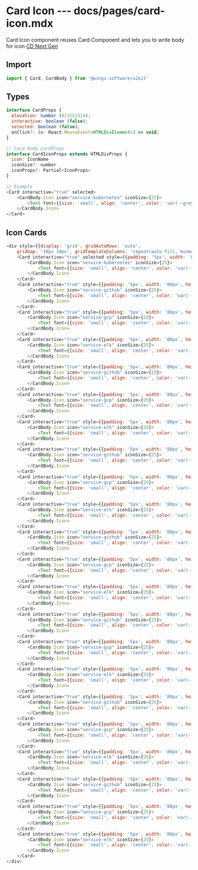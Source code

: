 # Card Icon --- docs/pages/card-icon.mdx

Card Icon component reuses Card Component and lets you to write body for icon [CD Next Gen](https://harness.atlassian.net/wiki/spaces/UI/pages/668271019/Card)
## Import

```js
import { Card, CardBody } from '@wings-software/uikit'
```


## Types

```js
interface CardProps {
  elevation: number (0|1|2|3|4);
  interactive: boolean (false);
  selected: boolean (false);
  onClick?: (e: React.MouseEvent<HTMLDivElement>) => void;
}

// Card Body CardProps
interface CardIconProps extends HTMLDivProps {
  icon: IconName
  iconSize?: number
  iconProps?: Partial<IconProps>
}

// Example
<Card interactive="true" selected>
    <CardBody.Icon icon="service-kubernetes" iconSize={25}>
        <Text font={{size: 'small', align: 'center', color: 'var(--grey-900)'}}>Kubernetes</Text>
    </CardBody.Icon>
</Card>
```

## Icon Cards

```js live=true
<div style={{display: 'grid', gridAutoRows: 'auto',
    gridGap: '10px 10px', gridTemplateColumns: 'repeat(auto-fill, minmax(80px, 1fr))'}}>
    <Card interactive="true" selected style={{padding: '5px', width: '80px', height:'80px'}}>
        <CardBody.Icon icon="service-kubernetes" iconSize={25}>
            <Text font={{size: 'small', align: 'center', color: 'var(--grey-900)'}}>Kubernetes</Text>
        </CardBody.Icon>
    </Card>
    <Card interactive="true" style={{padding: '5px', width: '80px', height:'80px'}}>
        <CardBody.Icon icon="service-github" iconSize={25}>
            <Text font={{size: 'small', align: 'center', color: 'var(--grey-900)'}}>Github</Text>
        </CardBody.Icon>
    </Card>
    <Card interactive="true" style={{padding: '5px', width: '80px', height:'80px'}}>
        <CardBody.Icon icon="service-gcp" iconSize={25}>
            <Text font={{size: 'small', align: 'center', color: 'var(--grey-900)'}}>GCP</Text>
        </CardBody.Icon>
    </Card>
    <Card interactive="true" style={{padding: '5px', width: '80px', height:'80px'}}>
        <CardBody.Icon icon="service-elk" iconSize={25}>
            <Text font={{size: 'small', align: 'center', color: 'var(--grey-900)'}}>ELK Service</Text>
        </CardBody.Icon>
    </Card>
    <Card interactive="true" style={{padding: '5px', width: '80px', height:'80px'}}>
        <CardBody.Icon icon="service-github" iconSize={25}>
            <Text font={{size: 'small', align: 'center', color: 'var(--grey-900)'}}>Github</Text>
        </CardBody.Icon>
    </Card>
    <Card interactive="true" style={{padding: '5px', width: '80px', height:'80px'}}>
        <CardBody.Icon icon="service-gcp" iconSize={25}>
            <Text font={{size: 'small', align: 'center', color: 'var(--grey-900)'}}>GCP</Text>
        </CardBody.Icon>
    </Card>
    <Card interactive="true" style={{padding: '5px', width: '80px', height:'80px'}}>
        <CardBody.Icon icon="service-elk" iconSize={25}>
            <Text font={{size: 'small', align: 'center', color: 'var(--grey-900)'}}>ELK Service</Text>
        </CardBody.Icon>
    </Card>
    <Card interactive="true" style={{padding: '5px', width: '80px', height:'80px'}}>
        <CardBody.Icon icon="service-github" iconSize={25}>
            <Text font={{size: 'small', align: 'center', color: 'var(--grey-900)'}}>Github</Text>
        </CardBody.Icon>
    </Card>
    <Card interactive="true" style={{padding: '5px', width: '80px', height:'80px'}}>
        <CardBody.Icon icon="service-gcp" iconSize={25}>
            <Text font={{size: 'small', align: 'center', color: 'var(--grey-900)'}}>GCP</Text>
        </CardBody.Icon>
    </Card>
    <Card interactive="true" style={{padding: '5px', width: '80px', height:'80px'}}>
        <CardBody.Icon icon="service-elk" iconSize={25}>
            <Text font={{size: 'small', align: 'center', color: 'var(--grey-900)'}}>ELK Service</Text>
        </CardBody.Icon>
    </Card>
    <Card interactive="true" style={{padding: '5px', width: '80px', height:'80px'}}>
        <CardBody.Icon icon="service-github" iconSize={25}>
            <Text font={{size: 'small', align: 'center', color: 'var(--grey-900)'}}>Github</Text>
        </CardBody.Icon>
    </Card>
    <Card interactive="true" style={{padding: '5px', width: '80px', height:'80px'}}>
        <CardBody.Icon icon="service-gcp" iconSize={25}>
            <Text font={{size: 'small', align: 'center', color: 'var(--grey-900)'}}>GCP</Text>
        </CardBody.Icon>
    </Card>
    <Card interactive="true" style={{padding: '5px', width: '80px', height:'80px'}}>
        <CardBody.Icon icon="service-elk" iconSize={25}>
            <Text font={{size: 'small', align: 'center', color: 'var(--grey-900)'}}>ELK Service</Text>
        </CardBody.Icon>
    </Card>
    <Card interactive="true" style={{padding: '5px', width: '80px', height:'80px'}}>
        <CardBody.Icon icon="service-github" iconSize={25}>
            <Text font={{size: 'small', align: 'center', color: 'var(--grey-900)'}}>Github</Text>
        </CardBody.Icon>
    </Card>
    <Card interactive="true" style={{padding: '5px', width: '80px', height:'80px'}}>
        <CardBody.Icon icon="service-gcp" iconSize={25}>
            <Text font={{size: 'small', align: 'center', color: 'var(--grey-900)'}}>GCP</Text>
        </CardBody.Icon>
    </Card>
    <Card interactive="true" style={{padding: '5px', width: '80px', height:'80px'}}>
        <CardBody.Icon icon="service-elk" iconSize={25}>
            <Text font={{size: 'small', align: 'center', color: 'var(--grey-900)'}}>ELK Service</Text>
        </CardBody.Icon>
    </Card>
    <Card interactive="true" style={{padding: '5px', width: '80px', height:'80px'}}>
        <CardBody.Icon icon="service-github" iconSize={25}>
            <Text font={{size: 'small', align: 'center', color: 'var(--grey-900)'}}>Github</Text>
        </CardBody.Icon>
    </Card>
    <Card interactive="true" style={{padding: '5px', width: '80px', height:'80px'}}>
        <CardBody.Icon icon="service-gcp" iconSize={25}>
            <Text font={{size: 'small', align: 'center', color: 'var(--grey-900)'}}>GCP</Text>
        </CardBody.Icon>
    </Card>
    <Card interactive="true" style={{padding: '5px', width: '80px', height:'80px'}}>
        <CardBody.Icon icon="service-elk" iconSize={25}>
            <Text font={{size: 'small', align: 'center', color: 'var(--grey-900)'}}>ELK Service</Text>
        </CardBody.Icon>
    </Card>
    <Card interactive="true" style={{padding: '5px', width: '80px', height:'80px'}}>
        <CardBody.Icon icon="service-github" iconSize={25}>
            <Text font={{size: 'small', align: 'center', color: 'var(--grey-900)'}}>Github</Text>
        </CardBody.Icon>
    </Card>
    <Card interactive="true" style={{padding: '5px', width: '80px', height:'80px'}}>
        <CardBody.Icon icon="service-gcp" iconSize={25}>
            <Text font={{size: 'small', align: 'center', color: 'var(--grey-900)'}}>GCP</Text>
        </CardBody.Icon>
    </Card>
    <Card interactive="true" style={{padding: '5px', width: '80px', height:'80px'}}>
        <CardBody.Icon icon="service-elk" iconSize={25}>
            <Text font={{size: 'small', align: 'center', color: 'var(--grey-900)'}}>ELK Service</Text>
        </CardBody.Icon>
    </Card>
</div>
```
